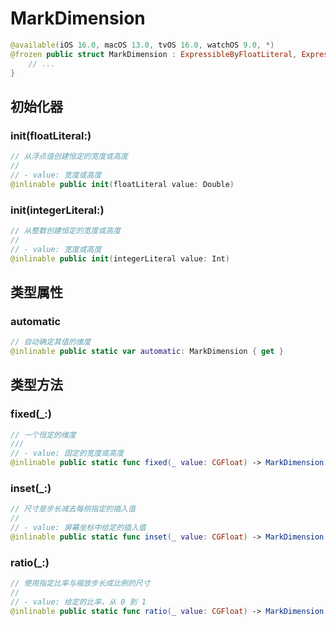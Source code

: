 # MarkDimension

<ToBePolishedAfterTranslation />

<OriginalSource
  title="MarkDimension"
  url="https://developer.apple.com/documentation/charts/markdimension"
  summary="表示标记宽度或高度的单独尺寸"
/>

```swift
@available(iOS 16.0, macOS 13.0, tvOS 16.0, watchOS 9.0, *)
@frozen public struct MarkDimension : ExpressibleByFloatLiteral, ExpressibleByIntegerLiteral {
    // ...
}
```

## 初始化器

### init(floatLiteral:)

```swift
// 从浮点值创建恒定的宽度或高度
//
// - value: 宽度或高度
@inlinable public init(floatLiteral value: Double)
```

### init(integerLiteral:)

```swift
// 从整数创建恒定的宽度或高度
//
// - value: 宽度或高度
@inlinable public init(integerLiteral value: Int)
```

## 类型属性

### automatic

```swift
// 自动确定其值的维度
@inlinable public static var automatic: MarkDimension { get }
```

## 类型方法

### fixed(\_:)

```swift
// 一个恒定的维度
///
// - value: 固定的宽度或高度
@inlinable public static func fixed(_ value: CGFloat) -> MarkDimension
```

### inset(\_:)

```swift
// 尺寸是步长减去每侧指定的插入值
//
// - value: 屏幕坐标中给定的插入值
@inlinable public static func inset(_ value: CGFloat) -> MarkDimension
```

### ratio(\_:)

```swift
// 使用指定比率与缩放步长成比例的尺寸
//
// - value: 给定的比率，从 0 到 1
@inlinable public static func ratio(_ value: CGFloat) -> MarkDimension
```
